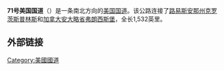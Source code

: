 {{Multiple issues|
{{Expand language|1=en|time=2022-02-20T03:32:53+00:00}}
{{Unreferenced|time=2022-02-20T03:32:53+00:00}}
}}
'''71号美国国道'''（{{lang-en|'''U.S. Route 71'''}}）是一条南北方向的[[美国国道|美国国道]]。该公路连接了[[路易斯安那州|路易斯安那州]][[克罗茨斯普林斯_(路易斯安那州)|克罗茨斯普林斯]]和[[加拿大|加拿大]][[安大略省|安大略省]][[弗朗西斯堡|弗朗西斯堡]]，全长1,532英里。

== 外部链接 ==

{{美国国道}}
[[Category:美國國道|Category:美國國道]]